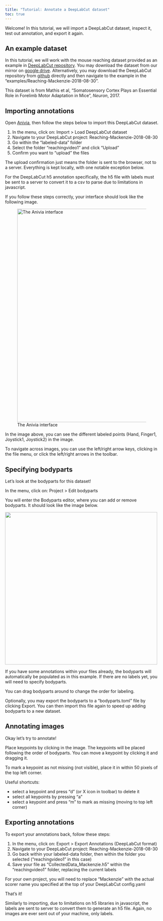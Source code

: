 ```yaml
---
title: "Tutorial: Annotate a DeepLabCut dataset"
toc: true
---
```


Welcome! In this tutorial, we will import a DeepLabCut dataset, inspect it, test out annotation, and export it again. 

## An example dataset

In this tutorial, we will work with the mouse reaching dataset provided as an example in [DeepLabCut repository](https://github.com/DeepLabCut/DeepLabCut/tree/main/examples/Reaching-Mackenzie-2018-08-30). 
You may download the dataset from our mirror on [google drive](https://drive.google.com/drive/folders/1_RhMPn-ssqjj5jt_kxzBu70i5Q4o0sVs?usp=drive_link). Alternatively, you may download the DeepLabCut repository from [github](https://github.com/DeepLabCut/DeepLabCut/archive/refs/heads/main.zip) directly and then navigate to the example in the "examples/Reaching-Mackenzie-2018-08-30".

This dataset is from Mathis et al, "Somatosensory Cortex Plays an Essential Role in Forelimb Motor Adaptation in Mice", *Neuron*, 2017.

## Importing annotations

Open [Anivia](https://lambdaloop.com/anivia/), then follow the steps below to import this DeepLabCut dataset.

1. In the menu, click on: Import > Load DeepLabCut dataset 
2. Navigate to your DeepLabCut project: Reaching-Mackenzie-2018-08-30
3. Go within the "labeled-data" folder 
4. Select the folder "reachingvideo1" and click "Upload"
5. Confirm you want to "upload" the files

::: {.callout-note}
The upload confirmation just means the folder is sent to the browser, not to a server. Everything is kept locally, with one notable exception below.

For the DeepLabCut h5 annotation specifically, the h5 file with labels must be sent to a server to convert it to a csv to parse due to limitations in javascript.
:::

If you follow these steps correctly, your interface should look like the following image. 

![The Anivia interface](images/tutorial_deeplabcut/dlc_import_example.png){width=700 fig-alt="What the dataset should look like imported"}

In the image above, you can see the different labeled points (Hand, Finger1, Joystick1, Joystick2) in the image. 

To navigate across images, you can use the left/right arrow keys, clicking in the file menu, or click the left/right arrows in the toolbar.

## Specifying bodyparts

Let's look at the bodyparts for this dataset!

In the menu, click on: Project > Edit bodyparts

You will enter the Bodyparts editor, where you can add or remove bodyparts.
It should look like the image below.

![](images/tutorial_deeplabcut/bodyparts_example.png){width=500 fig-alt="The bodyparts editor window"}
 
If you have some annotations within your files already, the bodyparts will automatically be populated as in this example.
If there are no labels yet, you will need to specify bodyparts. 

You can drag bodyparts around to change the order for labeling. 

Optionally, you may export the bodyparts to a "bodyparts.toml" file by clicking Export. You can then import this file again to speed up adding bodyparts to a new dataset.

## Annotating images

Okay let's try to annotate!

Place keypoints by clicking in the image. The keypoints will be placed following the order of bodyparts.
You can move a keypoint by clicking it and dragging it.

To mark a keypoint as not missing (not visible), place it in within 50 pixels of the top left corner. 

Useful shortcuts:

- select a keypoint and press "d" (or X icon in toolbar) to delete it
- select all keypoints by pressing "a"
- select a keypoint and press "m" to mark as missing (moving to top left corner)


## Exporting annotations

To export your annotations back, follow these steps:

1. In the menu, click on: Export > Export Annotations (DeepLabCut format)
2. Navigate to your DeepLabCut project: Reaching-Mackenzie-2018-08-30
3. Go back within your labeled-data folder, then within the folder you selected ("reachingvideo1" in this case)
4. Save your file as "CollectedData_Mackenzie.h5" within the "reachingvideo1" folder, replacing the current labels

For your own project, you will need to replace "Mackenzie" with the actual scorer name you specified at the top of your DeepLabCut config.yaml

That's it!

::: {.callout-note}
Similarly to importing, due to limitations on h5 libraries in javascript, the labels are sent to server to convert them to generate an h5 file. Again, no images are ever sent out of your machine, only labels.
:::
